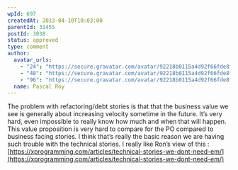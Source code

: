 ```yaml
---
wpId: 697
createdAt: 2013-04-10T10:03:00
parentId: 31455
postId: 3038
status: approved
type: comment
author:
  avatar_urls:
    - "24": "https://secure.gravatar.com/avatar/92218b0115a4d92f66fde8f92dcace6e?s=24&d=mm&r=g"
    - "48": "https://secure.gravatar.com/avatar/92218b0115a4d92f66fde8f92dcace6e?s=48&d=mm&r=g"
    - "96": "https://secure.gravatar.com/avatar/92218b0115a4d92f66fde8f92dcace6e?s=96&d=mm&r=g"
  name: Pascal Roy
---
```


The problem with refactoring/debt stories is that that the business value we see is generally about increasing velocity sometime in the future. It’s very hard, even impossible to really know how much and when that will happen. This value proposition is very hard to compare for the PO compared to business facing stories. I think that’s really the basic reason we are having such trouble with the technical stories. I really like Ron’s view of this : [https://xprogramming.com/articles/technical-stories-we-dont-need-em/](https://xprogramming.com/articles/technical-stories-we-dont-need-em/)